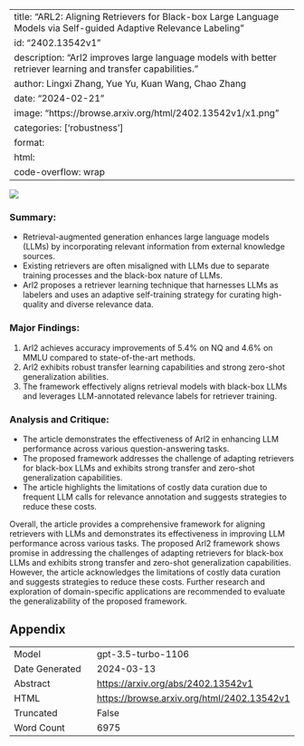 
---
title: "ARL2: Aligning Retrievers for Black-box Large Language Models via Self-guided Adaptive Relevance Labeling"
id: "2402.13542v1"
description: "Arl2 improves large language models with better retriever learning and transfer capabilities."
author: Lingxi Zhang, Yue Yu, Kuan Wang, Chao Zhang
date: "2024-02-21"
image: "https://browse.arxiv.org/html/2402.13542v1/x1.png"
categories: ['robustness']
format:
  html:
    code-overflow: wrap
---

![](https://browse.arxiv.org/html/2402.13542v1/x1.png)

### Summary:
- Retrieval-augmented generation enhances large language models (LLMs) by incorporating relevant information from external knowledge sources.
- Existing retrievers are often misaligned with LLMs due to separate training processes and the black-box nature of LLMs.
- Arl2 proposes a retriever learning technique that harnesses LLMs as labelers and uses an adaptive self-training strategy for curating high-quality and diverse relevance data.

### Major Findings:
1. Arl2 achieves accuracy improvements of 5.4% on NQ and 4.6% on MMLU compared to state-of-the-art methods.
2. Arl2 exhibits robust transfer learning capabilities and strong zero-shot generalization abilities.
3. The framework effectively aligns retrieval models with black-box LLMs and leverages LLM-annotated relevance labels for retriever training.

### Analysis and Critique:
- The article demonstrates the effectiveness of Arl2 in enhancing LLM performance across various question-answering tasks.
- The proposed framework addresses the challenge of adapting retrievers for black-box LLMs and exhibits strong transfer and zero-shot generalization capabilities.
- The article highlights the limitations of costly data curation due to frequent LLM calls for relevance annotation and suggests strategies to reduce these costs.

Overall, the article provides a comprehensive framework for aligning retrievers with LLMs and demonstrates its effectiveness in improving LLM performance across various tasks. The proposed Arl2 framework shows promise in addressing the challenges of adapting retrievers for black-box LLMs and exhibits strong transfer and zero-shot generalization capabilities. However, the article acknowledges the limitations of costly data curation and suggests strategies to reduce these costs. Further research and exploration of domain-specific applications are recommended to evaluate the generalizability of the proposed framework.

## Appendix

|          |          |
|----------|----------|
| Model     | gpt-3.5-turbo-1106       |
| Date Generated     | 2024-03-13       |
| Abstract | [https://arxiv.org/abs/2402.13542v1](https://arxiv.org/abs/2402.13542v1)        |
| HTML     | [https://browse.arxiv.org/html/2402.13542v1](https://browse.arxiv.org/html/2402.13542v1)       |
| Truncated       | False       |
| Word Count       | 6975       |